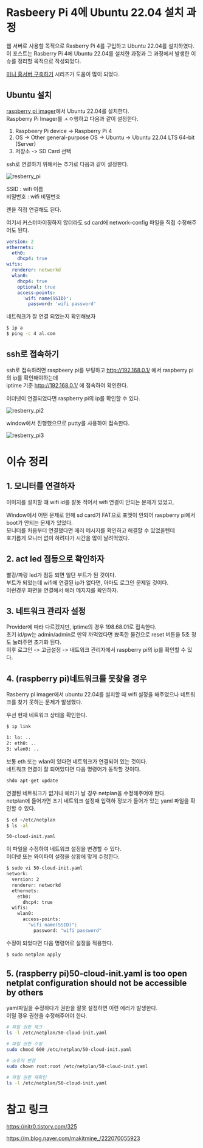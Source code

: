 # Rasbeery Pi 4에 Ubuntu 22.04 설치 과정

웹 서버로 사용할 목적으로 Rasberry Pi 4를 구입하고 Ubuntu 22.04를 설치하였다.  
이 포스트는 Rasberry Pi 4에 Ubuntu 22.04를 설치한 과정과 그 과정에서 발생한 이슈를 정리할 목적으로 작성되었다.

[미니 홈서버 구축하기](https://nitr0.tistory.com/category/Server) 시리즈가 도움이 많이 되었다.

## Ubuntu 설치

[raspberry pi imager](https://www.raspberrypi.com/software/)에서 Ubuntu 22.04를 설치한다.  
Raspberry Pi Imager를 ㅅㅇ행하고 다음과 같이 설정한다.

1. Raspbeery Pi device -> Raspberry Pi 4
2. OS -> Other general-purpose OS -> Ubuntu -> Ubuntu 22.04 LTS 64-bit (Server)
3. 저장소 -> SD Card 선택

ssh로 연결하기 위해서는 추가로 다음과 같이 설정한다.

![resberry_pi](/images/raspberry_pi.png)

SSID : wifi 이름  
비밀번호 : wifi 비밀번호

렌을 직접 연결해도 된다.

여기서 커스터마이징하지 않더라도 sd card에 network-config 파일을 직접 수정해주어도 된다.

```yml
version: 2
ethernets:
  eth0:
    dhcp4: true
wifis:
  renderer: networkd
  wlan0:
    dhcp4: true
    optional: true
    access-points:
      'wifi name(SSID)':
        password: 'wifi password'
```

네트워크가 잘 연결 되었는지 확인해보자

```bash
$ ip a
$ ping -c 4 al.com
```

## ssh로 접속하기

ssh로 접속하려면 raspbeery pi를 부팅하고 http://192.168.0.1/ 에서 raspberry pi의 ip를 확인해야하는데  
iptime 기준 http://192.168.0.1/ 에 접속하여 확인한다.

이더넷이 연결되었다면 raspberry pi의 ip를 확인할 수 있다.

![resberry_pi2](/images/raspberry_pi2.png)

window에서 진행했으므로 putty를 사용하여 접속한다.

![resberry_pi3](/images/raspberry_pi3.png)

# 이슈 정리

## 1. 모니터를 연결하자

이미지를 설치할 떄 wifi id를 잘못 적어서 wifi 연결이 안되는 문제가 있었고,

Window에서 어떤 문제로 인해 sd card가 FAT으로 포멧이 안되어 raspberry pi에서 boot가 안되는 문제가 있었다.  
모니터를 처음부터 연결했다면 에러 메시지를 확인하고 해결할 수 있었을텐데  
호기롭게 모니터 없이 하려다가 시간을 많이 날려먹었다.

## 2. act led 점등으로 확인하자

빨강/파랑 led가 점등 되면 일단 부트가 된 것이다.  
부트가 되었는데 wifi에 연결된 ip가 없다면, 아마도 로그인 문제일 것이다.  
이런경우 화면을 연결해서 에러 메지지를 확인하자.

## 3. 네트워크 관리자 설정

Provider에 따라 다르겠지만, iptime의 경우 198.68.01로 접속한다.  
초기 id/pw는 admin/admin로 만약 까먹었다면 뾰족한 물건으로 reset 버튼을 5초 정도 눌러주면 초기화 된다.  
이후 로그인 -> 고급설정 -> 네트워크 관리자에서 raspberry pi의 ip를 확인할 수 있다.

## 4. (raspberry pi)네트워크를 못찾을 경우

Rasberry pi imager에서 ubuntu 22.04를 설치할 때 wifi 설정을 해주었으나 네트워크를 찾기 못하는 문제가 발생했다.

우선 현재 네트워크 상태을 확인한다.

```bash
$ ip link

1: lo: ..
2: eth0: ..
3: wlan0: ..
```

보통 eth 또는 wlan이 있다면 네트워크가 연결되어 있는 것이다.  
네트워크 연결이 잘 되어있다면 다음 명령어가 동작할 것이다.

```bash
shdo apt-get update
```

연결된 네트워크가 없거나 에러가 날 경우 netplan을 수정해주어야 한다.  
netplan에 들어가면 초기 네트워크 설정때 입력하 정보가 들어가 있는 yaml 파일을 확인할 수 있다.

```bash
$ cd ~/etc/netplan
$ ls -al

50-cloud-init.yaml
```

이 파일을 수정하여 네트워크 설정을 변경할 수 있다.  
이더넷 또는 와이파이 설정을 상황에 맞게 수정한다.

```bash
$ sudo vi 50-cloud-init.yaml
network:
  version: 2
  renderer: networkd
  ethernets:
    eth0:
      dhcp4: true
  wifis:
    wlan0:
      access-points:
        "wifi name(SSID)":
          password: "wifi password"
```

수정이 되었다면 다음 명령어로 설정을 적용한다.

```bash
$ sudo netplan apply
```

## 5. (raspberry pi)50-cloud-init.yaml is too open netplat configuration should not be accessible by others

yaml파일을 수정하다가 권한을 잘못 설정하면 이런 에러가 발생한다.  
이럴 경우 권한을 수정해주어야 한다.

```bash
# 파일 권한 체크
ls -l /etc/netplan/50-cloud-init.yaml

# 파일 권한 수정
sudo chmod 600 /etc/netplan/50-cloud-init.yaml

# 소유자 변경
sudo chown root:root /etc/netplan/50-cloud-init.yaml

# 파일 권한 재확인
ls -l /etc/netplan/50-cloud-init.yaml
```

# 참고 링크

https://nitr0.tistory.com/325

https://m.blog.naver.com/makitmine_/222070055923
